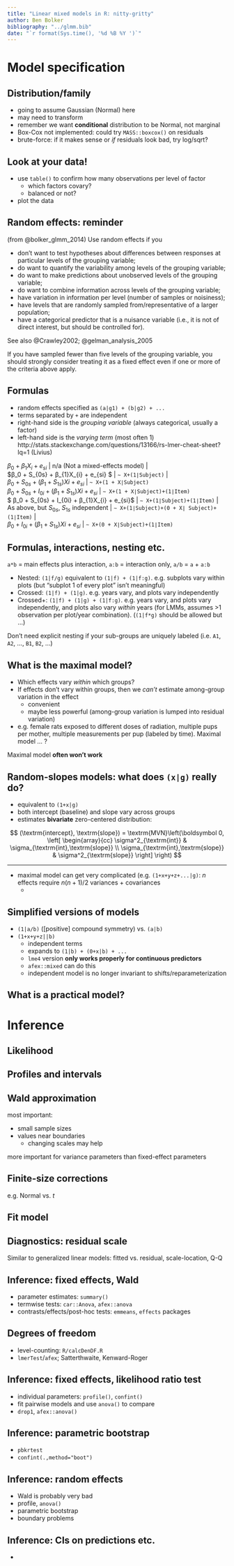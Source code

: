 ```yaml
---
title: "Linear mixed models in R: nitty-gritty"
author: Ben Bolker
bibliography: "../glmm.bib"
date: "`r format(Sys.time(), '%d %B %Y ')`"
---
```


# Model specification

## Distribution/family

- going to assume Gaussian (Normal) here
- may need to transform
- remember we want **conditional** distribution to be Normal, not marginal
- Box-Cox not implemented: could try `MASS::boxcox()` on residuals
- brute-force: if it makes sense or *if* residuals look bad, try log/sqrt?

## Look at your data!

- use `table()` to confirm how many observations per level of factor
    - which factors covary?
    - balanced or not?
- plot the data
	
## Random effects: reminder

(from @bolker_glmm_2014) Use random effects if you

- don’t want to test hypotheses about differences between responses at particular levels of
the grouping variable;
- do want to quantify the variability among levels of the grouping variable;
- do want to make predictions about unobserved levels of the grouping variable;
- do want to combine information across levels of the grouping variable;
- have variation in information per level (number of samples or noisiness);
- have levels that are randomly sampled from/representative of a larger population;
- have a categorical predictor that is a nuisance variable (i.e., it is not of direct interest, but should be controlled for).

See also @Crawley2002; @gelman_analysis_2005

If you have sampled fewer than five levels of the grouping variable, you should strongly consider treating it as a fixed effect even if one or more of the criteria above apply.


## Formulas

- random effects specified as `(a|g1) + (b|g2) + ...`
- terms separated by `+` are independent
- right-hand side is the *grouping variable* (always categorical, usually a factor)
- left-hand side is the *varying term* (most often 1)
http://stats.stackexchange.com/questions/13166/rs-lmer-cheat-sheet?lq=1 (Livius)

| $β_0 + β_{1}X_{i} + e_{si}$ | n/a (Not a mixed-effects model) |
| $β_0 + S_{0s} + β_{1}X_{i} + e_{si} $  | `∼ X+(1∣Subject)`  |
| $β_0 + S_{0s} +  (β_{1} + S_{1s})Xi + e_{si}$ | `~ X+(1 + X∣Subject)`
| $β_0 + S_{0s} + I_{0i} +  (β_{1} + S_{1s})Xi + e_{si}$ | `∼ X+(1 + X∣Subject)+(1∣Item)`
| $ β_0 + S_{0s} + I_{0i} + β_{1}X_{i} + e_{si}$  | `∼ X+(1∣Subject)+(1∣Item)` | 
| As above, but $S_{0s}$, $S_{1s}$ independent | `∼ X+(1∣Subject)+(0 + X∣ Subject)+(1∣Item)` |
| $β_0 + I_{0i} +  (β_{1} + S_{1s})Xi + e_{si}$ |  `∼ X+(0 + X∣Subject)+(1∣Item)`

## Formulas, interactions, nesting etc.

`a*b` = main effects plus interaction, `a:b` = interaction only, `a/b` = `a` + `a:b`

- Nested: `(1|f/g)` equivalent to `(1|f) + (1|f:g)`. e.g. subplots vary within plots (but "subplot 1 of every plot" isn't meaningful)
- Crossed: `(1|f) + (1|g)`. e.g. years vary, and plots vary independently
- Crossed+: `(1|f) + (1|g) + (1|f:g)`. e.g. years vary, and plots vary independently, and plots also vary *within* years (for LMMs, assumes >1 observation per plot/year combination). (`(1|f*g)` should be allowed but ...)

Don't need explicit nesting if your sub-groups are uniquely labeled (i.e. `A1`, `A2`, ..., `B1`, `B2`, ...)

## What is the maximal model?

- Which effects vary *within* which groups?
- If effects don't vary within groups, then we *can't* estimate among-group variation in the effect
     - convenient
     - maybe less powerful (among-group variation is lumped into residual variation)
- e.g. female rats exposed to different doses of radiation, multiple pups per mother, multiple measurements per pup (labeled by time). Maximal model ... ?

Maximal model **often won't work**

## Random-slopes models: what does `(x|g)` really do?

- equivalent to `(1+x|g)`
- both intercept (baseline) and slope vary across groups
- estimates **bivariate** zero-centered distribution:

$$
(\textrm{intercept}, \textrm{slope}) =
\textrm{MVN}\left(\boldsymbol 0,
\left[
\begin{array}{cc}
\sigma^2_{\textrm{int}} &
\sigma_{\textrm{int},\textrm{slope}} \\
\sigma_{\textrm{int},\textrm{slope}} & 
\sigma^2_{\textrm{slope}}
\right]
\right)
$$

---

- maximal model can get very complicated (e.g. `(1+x+y+z+...|g)`: $n$ effects require $n(n+1)/2$ variances + covariances
    - 

## Simplified versions of models

- `(1|a/b)` ([positive] compound symmetry) vs. `(a|b)`
- `(1+x+y+z||b)`
     - independent terms
     - expands to `(1|b) + (0+x|b) + ...`
	 - `lme4` version **only works properly for continuous predictors**
	 - `afex::mixed` can do this
	 - independent model is no longer invariant to shifts/reparameterization

## 

## What is a practical model?

# Inference

## Likelihood

## Profiles and intervals

## Wald approximation

most important:

- small sample sizes
- values near boundaries
     - changing scales may help

more important for variance parameters than fixed-effect parameters

## Finite-size corrections

e.g. Normal vs. $t$


## Fit model

## Diagnostics: residual scale

Similar to generalized linear models: fitted vs. residual,
scale-location, Q-Q 

## Inference: fixed effects, Wald

- parameter estimates: `summary()`
- termwise tests: `car::Anova`, `afex::anova`
- contrasts/effects/post-hoc tests: `emmeans`, `effects` packages

## Degrees of freedom

- level-counting: `R/calcDenDF.R`
- `lmerTest`/`afex`; Satterthwaite, Kenward-Roger

## Inference: fixed effects, likelihood ratio test

- individual parameters: `profile()`, `confint()`
- fit pairwise models and use `anova()` to compare
- `drop1`, `afex::anova()`

## Inference: parametric bootstrap

- `pbkrtest`
- `confint(.,method="boot")`

## Inference: random effects

- Wald is probably very bad
- profile, `anova()`
- parametric bootstrap
- boundary problems

## Inference: CIs on predictions etc.

- 

